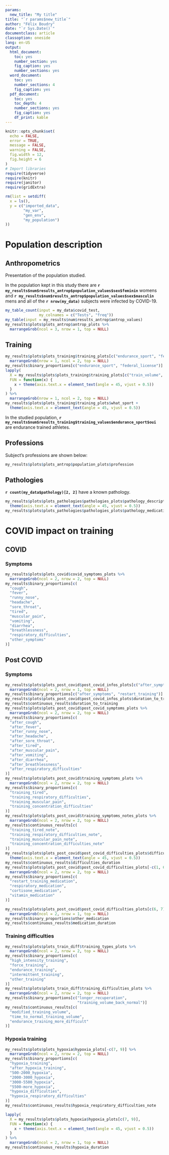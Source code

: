 ```yaml
---
params:
  new_title: "My title"
title: "`r params$new_title`"
author: "Félix Boudry"
date: "`r Sys.Date()`"
documentclass: article
classoption: oneside
lang: en-US
output:
  html_document: 
    toc: yes
    number_section: yes
    fig_caption: yes
    number_sections: yes
  word_document:
    toc: yes
    number_sections: 4
    fig_caption: yes
  pdf_document: 
    toc: yes
    toc_depth: 4
    number_sections: yes
    fig_caption: yes
    df_print: kable
---
```


```r
knitr::opts_chunk$set(
  echo = FALSE,
  error = TRUE,
  message = FALSE,
  warning = FALSE,
  fig.width = 12,
  fig.height = 6
)
# Import libraries
require(tidyverse)
require(knitr)
require(janitor)
require(gridExtra)
```

```r
rm(list = setdiff(
  x = ls(),
  y = c("imported_data",
        "my_var",
        "gen_env",
        "my_population")
))
```

# Population description

## Anthropometrics

Presentation of the population studied.

In the population kept in this study there are
**`r my_results$num$results_antrop$population_values$sex$feminin`** womens and
**`r my_results$num$results_antrop$population_values$sex$masculin`** mens and all of the
**`r nrow(my_data)`** subjects were infected by COVID-19.

```r
my_table_count(input = my_data$covid_test,
               my_colnames = c("Tests", "freq"))
my_table(input = my_results$num$results_antrop$antrop_values)
my_results$plots$plots_antrop$antrop_plots %>%
  marrangeGrob(ncol = 3, nrow = 1, top = NULL)
```

## Training

```r
my_results$plots$plots_training$training_plots[c("endurance_sport", "federal_license")] %>%
  marrangeGrob(nrow = 1, ncol = 2, top = NULL)
my_results$binary_proportions[c("endurance_sport", "federal_license")]
lapply(
  X = my_results$plots$plots_training$training_plots[c("train_volume", "train_sessions_week", "train_method")],
  FUN = function(x) {
    x + theme(axis.text.x = element_text(angle = 45, vjust = 0.5))
  }
) %>%
  marrangeGrob(nrow = 1, ncol = 2, top = NULL)
my_results$plots$plots_training$training_plots$what_sport +
  theme(axis.text.x = element_text(angle = 45, vjust = 0.5))
```

In the studied population, **`r my_results$num$results_training$training_values$endurance_sport$oui`** are endurance
trained athletes.

## Professions

Subject's professions are shown below:

```r
my_results$plots$plots_antrop$population_plots$profession
```

## Pathologies

**`r count(my_data$pathology)[2, 2]`** have a known pathology.

```r
my_results$plots$plots_pathologies$pathologies_plots$pathology_description +
  theme(axis.text.x = element_text(angle = 45, vjust = 0.5))
my_results$plots$plots_pathologies$pathologies_plots$pathology_medication
```

# COVID impact on training

## COVID

### Symptoms

```r
my_results$plots$plots_covid$covid_symptoms_plots %>%
  marrangeGrob(ncol = 2, nrow = 2, top = NULL)
my_results$binary_proportions[c(
  "cough",
  "fever",
  "runny_nose",
  "headache",
  "sore_throat",
  "tired",
  "muscular_pain",
  "vomiting",
  "diarrhea",
  "breathlessness",
  "respiratory_difficulties",
  "other_symptoms"
)]
```

## Post COVID

### Symptoms

```r
my_results$plots$plots_post_covid$post_covid_infos_plots[c("after_symptoms", "restart_training")] %>%
  marrangeGrob(ncol = 2, nrow = 1, top = NULL)
my_results$binary_proportions[c("after_symptoms", "restart_training")]
my_results$plots$plots_post_covid$post_covid_infos_plots$duration_to_training
my_results$continuous_results$duration_to_training
my_results$plots$plots_post_covid$post_covid_symptoms_plots %>%
  marrangeGrob(ncol = 2, nrow = 2, top = NULL)
my_results$binary_proportions[c(
  "after_cough",
  "after_fever",
  "after_runny_nose",
  "after_headache",
  "after_sore_throat",
  "after_tired",
  "after_muscular_pain",
  "after_vomiting",
  "after_diarrhea",
  "after_breathlessness",
  "after_respiratory_difficulties"
)]
my_results$plots$plots_post_covid$training_symptoms_plots %>%
  marrangeGrob(ncol = 2, nrow = 2, top = NULL)
my_results$binary_proportions[c(
  "training_tired",
  "training_respiratory_difficulties",
  "training_muscular_pain",
  "training_concentration_difficulties"
)]
my_results$plots$plots_post_covid$training_symptoms_notes_plots %>%
  marrangeGrob(ncol = 2, nrow = 2, top = NULL)
my_results$continuous_results[c(
  "training_tired_note",
  "training_respiratory_difficulties_note",
  "training_muscular_pain_note",
  "training_concentration_difficulties_note"
)]
my_results$plots$plots_post_covid$post_covid_difficulties_plots$difficulties_duration +
  theme(axis.text.x = element_text(angle = 45, vjust = 0.5))
my_results$continuous_results$difficulties_duration
my_results$plots$plots_post_covid$post_covid_difficulties_plots[-c(1, 6, 7)] %>%
  marrangeGrob(ncol = 2, nrow = 2, top = NULL)
my_results$binary_proportions[c(
  "restart_training_medication",
  "respiratory_medication",
  "cortisone_medication",
  "vitamin_medication"
)]
```

```r
my_results$plots$plots_post_covid$post_covid_difficulties_plots[c(6, 7)] %>%
  marrangeGrob(ncol = 2, nrow = 1, top = NULL)
my_results$binary_proportions$other_medication
my_results$continuous_results$medication_duration
```

### Training difficulties

```r
my_results$plots$plots_train_diff$training_types_plots %>%
  marrangeGrob(ncol = 2, nrow = 2, top = NULL)
my_results$binary_proportions[c(
  "high_intensity_training",
  "force_training",
  "endurance_training",
  "intermittent_training",
  "other_training"
)]
my_results$plots$plots_train_diff$training_difficulties_plots %>%
  marrangeGrob(ncol = 2, nrow = 2, top = NULL)
my_results$binary_proportions[c("longer_recuperation",
                                "training_volume_back_normal")]
my_results$continuous_results[c(
  "modified_training_volume",
  "time_to_normal_training_volume",
  "endurance_training_more_difficult"
)]
```

### Hypoxia training

```r
my_results$plots$plots_hypoxia$hypoxia_plots[-c(7, 9)] %>%
  marrangeGrob(ncol = 2, nrow = 2, top = NULL)
my_results$binary_proportions[c(
  "hypoxia_training",
  "after_hypoxia_training",
  "500-2000_hypoxia",
  "2000-3000_hypoxia",
  "3000-5500_hypoxia",
  "5500-more_hypoxia",
  "hypoxia_difficulties",
  "hypoxia_respiratory_difficulties"
)]
my_results$continuous_results$hypoxia_respiratory_difficulties_note
```

```r
lapply(
  X = my_results$plots$plots_hypoxia$hypoxia_plots[c(7, 9)],
  FUN = function(x) {
    x + theme(axis.text.x = element_text(angle = 45, vjust = 0.5))
  }
) %>%
  marrangeGrob(ncol = 2, nrow = 1, top = NULL)
my_results$continuous_results$hypoxia_duration
```

